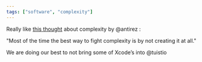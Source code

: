 ```yaml
---
tags: ["software", "complexity"]
---
```


Really like [this thought](http://oldblog.antirez.com/post/redis-manifesto.html) about complexity by @antirez :

"Most of the time the best way to fight complexity is by not creating it at all."

We are doing our best to not bring some of Xcode’s into @tuistio 

